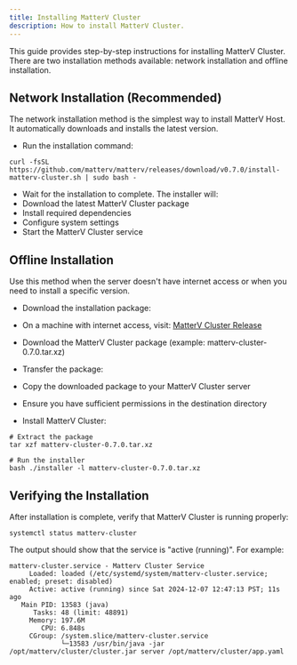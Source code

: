 ```yaml
---
title: Installing MatterV Cluster
description: How to install MatterV Cluster.
---
```


This guide provides step-by-step instructions for installing MatterV Cluster. There are two installation methods available: network installation and offline installation.

## Network Installation (Recommended)
The network installation method is the simplest way to install MatterV Host. It automatically downloads and installs the latest version.
* Run the installation command:

```shell
curl -fsSL https://github.com/matterv/matterv/releases/download/v0.7.0/install-matterv-cluster.sh | sudo bash -
```

* Wait for the installation to complete. The installer will:
* Download the latest MatterV Cluster package
* Install required dependencies
* Configure system settings
* Start the MatterV Cluster service

## Offline Installation
Use this method when the server doesn't have internet access or when you need to install a specific version.

* Download the installation package:
* On a machine with internet access, visit: [MatterV Cluster Release](https://github.com/matterv/matterv/releases/tag/v0.7.0)
* Download the MatterV Cluster package (example: matterv-cluster-0.7.0.tar.xz)

* Transfer the package:

* Copy the downloaded package to your MatterV Cluster server
* Ensure you have sufficient permissions in the destination directory

* Install MatterV Cluster:
```shell
# Extract the package
tar xzf matterv-cluster-0.7.0.tar.xz

# Run the installer
bash ./installer -l matterv-cluster-0.7.0.tar.xz
  ```

## Verifying the Installation
After installation is complete, verify that MatterV Cluster is running properly:
```shell
systemctl status matterv-cluster
  ```
The output should show that the service is "active (running)". For example:
```text
matterv-cluster.service - Matterv Cluster Service
     Loaded: loaded (/etc/systemd/system/matterv-cluster.service; enabled; preset: disabled)
     Active: active (running) since Sat 2024-12-07 12:47:13 PST; 11s ago
   Main PID: 13583 (java)
      Tasks: 48 (limit: 48891)
     Memory: 197.6M
        CPU: 6.848s
     CGroup: /system.slice/matterv-cluster.service
             └─13583 /usr/bin/java -jar /opt/matterv/cluster/cluster.jar server /opt/matterv/cluster/app.yaml
  ```

